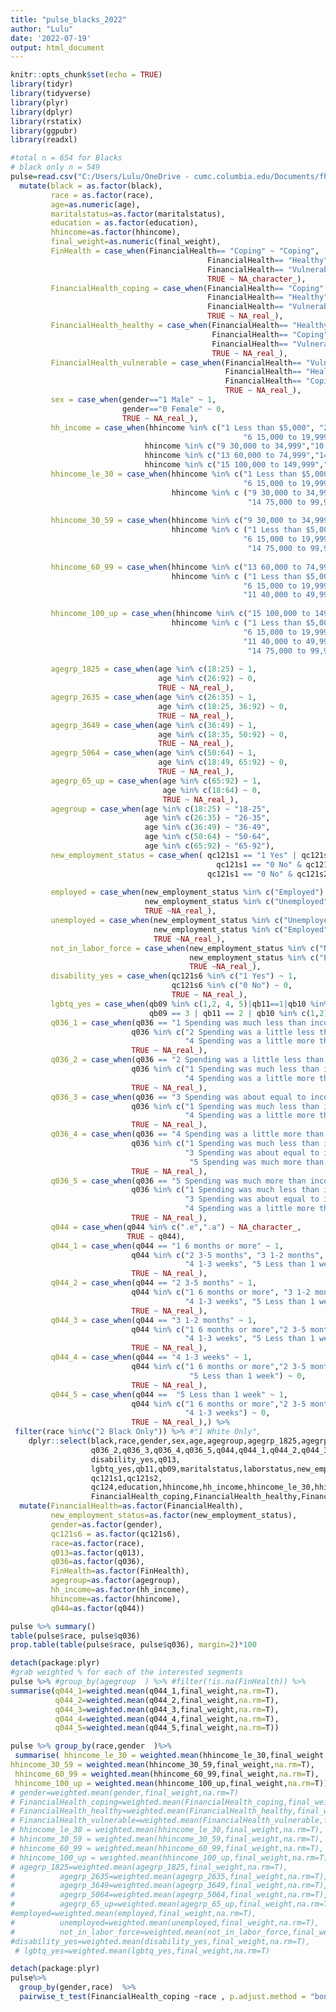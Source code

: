 ```yaml
---
title: "pulse_blacks_2022"
author: "Lulu"
date: '2022-07-19'
output: html_document
---
```


```r
knitr::opts_chunk$set(echo = TRUE)
library(tidyr)
library(tidyverse)
library(plyr)
library(dplyr)
library(rstatix)
library(ggpubr)
library(readxl)
```

```r
#total n = 654 for Blacks 
# black only n = 549
pulse=read.csv("C:/Users/Lulu/OneDrive - cumc.columbia.edu/Documents/fhn_creditrich/Files/Pulse_2022_5_survey_public_data.csv") %>%  #dplyr::select(race,black) %>% 
  mutate(black = as.factor(black), 
         race = as.factor(race),
         age=as.numeric(age),
         maritalstatus=as.factor(maritalstatus),
         education = as.factor(education),
         hhincome=as.factor(hhincome),
         final_weight=as.numeric(final_weight),
         FinHealth = case_when(FinancialHealth== "Coping" ~ "Coping",
                                            FinancialHealth== "Healthy" ~ "Healthy",
                                            FinancialHealth== "Vulnerable" ~ "Vulnerable",
                                            TRUE ~ NA_character_),
         FinancialHealth_coping = case_when(FinancialHealth== "Coping" ~ 1,
                                            FinancialHealth== "Healthy" ~ 0,
                                            FinancialHealth== "Vulnerable" ~ 0,
                                            TRUE ~ NA_real_),
         FinancialHealth_healthy = case_when(FinancialHealth== "Healthy" ~ 1,
                                             FinancialHealth== "Coping" ~ 0,
                                             FinancialHealth== "Vulnerable" ~ 0,
                                             TRUE ~ NA_real_),
         FinancialHealth_vulnerable = case_when(FinancialHealth== "Vulnerable" ~ 1,
                                                FinancialHealth== "Healthy" ~ 0,
                                                FinancialHealth== "Coping" ~ 0,
                                                TRUE ~ NA_real_),
         sex = case_when(gender=="1 Male" ~ 1,
                         gender=="0 Female" ~ 0,
                         TRUE ~ NA_real_),
         hh_income = case_when(hhincome %in% c("1 Less than $5,000", "2 5,000 to 7,499","3 7,500 to 9,999","4 10,000 to 12,499","5 12,500 to 14,999", 
                                                    "6 15,000 to 19,999","7 20,000 to 24,999","8 25,000 to 29,999") ~ "less than $30k",
                              hhincome %in% c("9 30,000 to 34,999","10 35,000 to 39,999","11 40,000 to 49,999","12 50,000 to 59,999") ~ "$30k-59k",
                              hhincome %in% c("13 60,000 to 74,999","14 75,000 to 99,999") ~ "$60-99k",
                              hhincome %in% c("15 100,000 to 149,999","16 150,000 or more") ~ "$100k and up"),
         hhincome_le_30 = case_when(hhincome %in% c("1 Less than $5,000", "2 5,000 to 7,499","3 7,500 to 9,999","4 10,000 to 12,499","5 12,500 to 14,999", 
                                                    "6 15,000 to 19,999","7 20,000 to 24,999","8 25,000 to 29,999") ~ 1,
                                    hhincome %in% c ("9 30,000 to 34,999","10 35,000 to 39,999","11 40,000 to 49,999","12 50,000 to 59,999","13 60,000 to 74,999",
                                                     "14 75,000 to 99,999","15 100,000 to 149,999","16 150,000 or more") ~ 0,
                                                                                                                    TRUE ~ NA_real_),
         hhincome_30_59 = case_when(hhincome %in% c("9 30,000 to 34,999","10 35,000 to 39,999","11 40,000 to 49,999","12 50,000 to 59,999") ~ 1,
                                    hhincome %in% c ("1 Less than $5,000", "2 5,000 to 7,499","3 7,500 to 9,999","4 10,000 to 12,499","5 12,500 to 14,999", 
                                                    "6 15,000 to 19,999","7 20,000 to 24,999","8 25,000 to 29,999","12 50,000 to 59,999","13 60,000 to 74,999",
                                                     "14 75,000 to 99,999","15 100,000 to 149,999","16 150,000 or more") ~ 0,
                                                                                                                    TRUE ~ NA_real_),
         hhincome_60_99 = case_when(hhincome %in% c("13 60,000 to 74,999","14 75,000 to 99,999") ~ 1,
                                    hhincome %in% c ("1 Less than $5,000", "2 5,000 to 7,499","3 7,500 to 9,999","4 10,000 to 12,499","5 12,500 to 14,999", 
                                                    "6 15,000 to 19,999","7 20,000 to 24,999","8 25,000 to 29,999","9 30,000 to 34,999","10 35,000 to 39,999",
                                                    "11 40,000 to 49,999","15 100,000 to 149,999","16 150,000 or more") ~ 0,
                                                                                                                   TRUE ~ NA_real_),
         hhincome_100_up = case_when(hhincome %in% c("15 100,000 to 149,999","16 150,000 or more") ~ 1,
                                    hhincome %in% c ("1 Less than $5,000", "2 5,000 to 7,499","3 7,500 to 9,999","4 10,000 to 12,499","5 12,500 to 14,999", 
                                                    "6 15,000 to 19,999","7 20,000 to 24,999","8 25,000 to 29,999","9 30,000 to 34,999","10 35,000 to 39,999",
                                                    "11 40,000 to 49,999","12 50,000 to 59,999","13 60,000 to 74,999",
                                                     "14 75,000 to 99,999") ~ 0,
                                                                       TRUE ~ NA_real_),
         agegrp_1825 = case_when(age %in% c(18:25) ~ 1, 
                                 age %in% c(26:92) ~ 0,
                                 TRUE ~ NA_real_),
         agegrp_2635 = case_when(age %in% c(26:35) ~ 1, 
                                 age %in% c(18:25, 36:92) ~ 0,
                                 TRUE ~ NA_real_),
         agegrp_3649 = case_when(age %in% c(36:49) ~ 1, 
                                 age %in% c(18:35, 50:92) ~ 0,
                                 TRUE ~ NA_real_),
         agegrp_5064 = case_when(age %in% c(50:64) ~ 1, 
                                 age %in% c(18:49, 65:92) ~ 0,
                                 TRUE ~ NA_real_),
         agegrp_65_up = case_when(age %in% c(65:92) ~ 1, 
                                  age %in% c(18:64) ~ 0,
                                  TRUE ~ NA_real_),
         agegroup = case_when(age %in% c(18:25) ~ "18-25",
                              age %in% c(26:35) ~ "26-35",
                              age %in% c(36:49) ~ "36-49",
                              age %in% c(50:64) ~ "50-64",
                              age %in% c(65:92) ~ "65-92"),
         new_employment_status = case_when( qc121s1 == "1 Yes" | qc121s2 == "1 Yes" ~ "Employed",# (currently working or on leave)
	                                          qc121s1 == "0 No" & qc121s2 == "0 No" & qc124 == "1 Yes" ~ "Unemployed",  #(not working, not on leave, and actively searching)
                                          	qc121s1 == "0 No" & qc121s2 == "0 No" & qc124 == 	"2 No" ~  "Not in labor force"), #(not working, not on leave, and not actively searching)) 
	
         employed = case_when(new_employment_status %in% c("Employed") ~ 1,
                              new_employment_status %in% c("Unemployed", "Not in labor force") ~ 0,
                              TRUE ~NA_real_),
         unemployed = case_when(new_employment_status %in% c("Unemployed") ~ 1,
                                new_employment_status %in% c("Employed", "Not in labor force") ~ 0,
                                TRUE ~NA_real_),
         not_in_labor_force = case_when(new_employment_status %in% c("Not in labor force") ~ 1,
                                        new_employment_status %in% c("Employed", "Unemployed") ~ 0,
                                        TRUE ~NA_real_),
         disability_yes = case_when(qc121s6 %in% c("1 Yes") ~ 1,
                                    qc121s6 %in% c("0 No") ~ 0,
                                    TRUE ~ NA_real_),
         lgbtq_yes = case_when(qb09 %in% c(1,2, 4, 5)|qb11==1|qb10 %in% c(3,4)  ~ 1,
                               qb09 == 3 | qb11 == 2 | qb10 %in% c(1,2) ~ 0),
         q036_1 = case_when(q036 == "1 Spending was much less than income" ~ 1,
                           q036 %in% c("2 Spending was a little less than income", "3 Spending was about equal to income",
                                       "4 Spending was a little more than income", "5 Spending was much more than income") ~ 0,
                           TRUE ~ NA_real_),
         q036_2 = case_when(q036 == "2 Spending was a little less than income" ~ 1,
                           q036 %in% c("1 Spending was much less than income" , "3 Spending was about equal to income",
                                       "4 Spending was a little more than income", "5 Spending was much more than income") ~ 0,
                           TRUE ~ NA_real_),
         q036_3 = case_when(q036 == "3 Spending was about equal to income" ~ 1,
                           q036 %in% c("1 Spending was much less than income" ,"2 Spending was a little less than income", 
                                       "4 Spending was a little more than income", "5 Spending was much more than income") ~ 0,
                           TRUE ~ NA_real_),
         q036_4 = case_when(q036 == "4 Spending was a little more than income" ~ 1,
                           q036 %in% c("1 Spending was much less than income", "2 Spending was a little less than income", 
                                       "3 Spending was about equal to income",
                                        "5 Spending was much more than income") ~ 0,
                           TRUE ~ NA_real_),
         q036_5 = case_when(q036 == "5 Spending was much more than income" ~ 1,
                           q036 %in% c("1 Spending was much less than income","2 Spending was a little less than income", 
                                       "3 Spending was about equal to income",
                                       "4 Spending was a little more than income") ~ 0,
                           TRUE ~ NA_real_),
         q044 = case_when(q044 %in% c(".e",".a") ~ NA_character_,
                          TRUE ~ q044),
         q044_1 = case_when(q044 == "1 6 months or more" ~ 1,
                           q044 %in% c("2 3-5 months", "3 1-2 months",
                                       "4 1-3 weeks", "5 Less than 1 week") ~ 0,
                           TRUE ~ NA_real_),
         q044_2 = case_when(q044 == "2 3-5 months" ~ 1,
                           q044 %in% c("1 6 months or more", "3 1-2 months",
                                       "4 1-3 weeks", "5 Less than 1 week") ~ 0,
                           TRUE ~ NA_real_),
         q044_3 = case_when(q044 == "3 1-2 months" ~ 1,
                           q044 %in% c("1 6 months or more","2 3-5 months", 
                                       "4 1-3 weeks", "5 Less than 1 week") ~ 0,
                           TRUE ~ NA_real_),
         q044_4 = case_when(q044 == "4 1-3 weeks" ~ 1,
                           q044 %in% c("1 6 months or more","2 3-5 months", "3 1-2 months",
                                        "5 Less than 1 week") ~ 0,
                           TRUE ~ NA_real_),
         q044_5 = case_when(q044 ==  "5 Less than 1 week" ~ 1,
                           q044 %in% c("1 6 months or more","2 3-5 months", "3 1-2 months",
                                       "4 1-3 weeks") ~ 0,
                           TRUE ~ NA_real_),) %>% 
 filter(race %in%c("2 Black Only")) %>% #"1 White Only",
    dplyr::select(black,race,gender,sex,age,agegroup,agegrp_1825,agegrp_2635,agegrp_3649,agegrp_5064,agegrp_65_up,qc121s6,q036,q036_1,
                  q036_2,q036_3,q036_4,q036_5,q044,q044_1,q044_2,q044_3,q044_4,q044_5,
                  disability_yes,q013,
                  lgbtq_yes,qb11,qb09,maritalstatus,laborstatus,new_employment_status,employed,unemployed,not_in_labor_force,
                  qc121s1,qc121s2,
                  qc124,education,hhincome,hh_income,hhincome_le_30,hhincome_30_59, hhincome_60_99,hhincome_100_up,FinancialHealth,
                  FinancialHealth_coping,FinancialHealth_healthy,FinancialHealth_vulnerable,final_weight,FinHealth) %>% 
  mutate(FinancialHealth=as.factor(FinancialHealth),
         new_employment_status=as.factor(new_employment_status),
         gender=as.factor(gender),
         qc121s6 = as.factor(qc121s6),
         race=as.factor(race),
         q013=as.factor(q013),
         q036=as.factor(q036),
         FinHealth=as.factor(FinHealth),
         agegroup=as.factor(agegroup),
         hh_income=as.factor(hh_income),
         hhincome=as.factor(hhincome),
         q044=as.factor(q044)) 

pulse %>% summary()
table(pulse$race, pulse$q036)
prop.table(table(pulse$race, pulse$q036), margin=2)*100
```


```r
detach(package:plyr)
#grab weighted % for each of the interested segments
pulse %>% #group_by(agegroup  ) %>% #filter(!is.na(FinHealth)) %>% 
summarise(q044_1=weighted.mean(q044_1,final_weight,na.rm=T),
          q044_2=weighted.mean(q044_2,final_weight,na.rm=T),
          q044_3=weighted.mean(q044_3,final_weight,na.rm=T),
          q044_4=weighted.mean(q044_4,final_weight,na.rm=T),
          q044_5=weighted.mean(q044_5,final_weight,na.rm=T))

pulse %>% group_by(race,gender  )%>%
 summarise( hhincome_le_30 = weighted.mean(hhincome_le_30,final_weight,na.rm=T),
hhincome_30_59 = weighted.mean(hhincome_30_59,final_weight,na.rm=T),
 hhincome_60_99 = weighted.mean(hhincome_60_99,final_weight,na.rm=T),
 hhincome_100_up = weighted.mean(hhincome_100_up,final_weight,na.rm=T))
# gender=weighted.mean(gender,final_weight,na.rm=T)
# FinancialHealth_coping=weighted.mean(FinancialHealth_coping,final_weight,na.rm=T),
# FinancialHealth_healthy=weighted.mean(FinancialHealth_healthy,final_weight,na.rm=T),
# FinancialHealth_vulnerable=weighted.mean(FinancialHealth_vulnerable,final_weight,na.rm=T),
# hhincome_le_30 = weighted.mean(hhincome_le_30,final_weight,na.rm=T),
# hhincome_30_59 = weighted.mean(hhincome_30_59,final_weight,na.rm=T),
# hhincome_60_99 = weighted.mean(hhincome_60_99,final_weight,na.rm=T),
# hhincome_100_up = weighted.mean(hhincome_100_up,final_weight,na.rm=T)
# agegrp_1825=weighted.mean(agegrp_1825,final_weight,na.rm=T),
#          agegrp_2635=weighted.mean(agegrp_2635,final_weight,na.rm=T),
#          agegrp_3649=weighted.mean(agegrp_3649,final_weight,na.rm=T),
#          agegrp_5064=weighted.mean(agegrp_5064,final_weight,na.rm=T),
#          agegrp_65_up=weighted.mean(agegrp_65_up,final_weight,na.rm=T)
#employed=weighted.mean(employed,final_weight,na.rm=T),
#          unemployed=weighted.mean(unemployed,final_weight,na.rm=T),
#          not_in_labor_force=weighted.mean(not_in_labor_force,final_weight,na.rm=T)  
#disability_yes=weighted.mean(disability_yes,final_weight,na.rm=T),
 # lgbtq_yes=weighted.mean(lgbtq_yes,final_weight,na.rm=T)
```

```r
detach(package:plyr)
pulse%>%
  group_by(gender,race)  %>%
  pairwise_t_test(FinancialHealth_coping ~race , p.adjust.method = "bonferroni")
```
